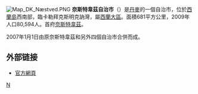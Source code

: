 {{expand|time=2019-01-04T10:39:50+00:00}}
{{unreferenced|time=2019-01-04T10:39:50+00:00}}
[[File:Map_DK_Næstved.PNG|right]]
'''奈斯特韋茲自治市'''（{{lang-da|Næstved Kommune}}）是[[丹麥|丹麥]]的一個自治市，位於[[西蘭島|西蘭島]]西南部，臨卡勒拜克斯明克訥灣，屬[[西蘭大區|西蘭大區]]。面積681平方公里，2009年人口80,594人。首府[[奈斯特韋茲|奈斯特韋茲]]。

2007年1月1日由原奈斯特韋茲和另外四個自治市合併而成。
==外部链接==
* [http://www.naestved.dk/ 官方網頁]{{Wayback|url=http://www.naestved.dk/ |date=20100821100141 }}
{{丹麥自治市}}
[[Category:丹麥市鎮|N]]